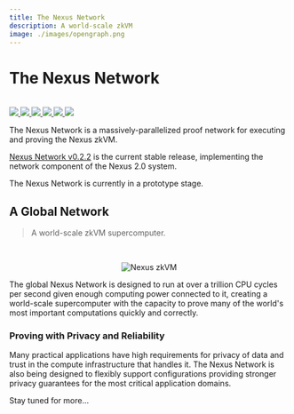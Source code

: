 ```yaml
---
title: The Nexus Network
description: A world-scale zkVM
image: ./images/opengraph.png
---
```




# The Nexus Network

<br />

<div style={{display: "flex"}}>
    <a href="https://t.me/nexus_zkvm" style={{marginRight: 3}}>
        <img src="https://img.shields.io/endpoint?color=neon&logo=telegram&label=chat&url=https%3A%2F%2Fmogyo.ro%2Fquart-apis%2Ftgmembercount%3Fchat_id%3Dnexus_zkvm"/>
    </a>
    <a href="https://github.com/nexus-xyz/nexus-zkvm/graphs/contributors" style={{marginRight: 3}}>
        <img src="https://img.shields.io/github/contributors/nexus-xyz/nexus-zkvm.svg"/>
    </a>
    <a href="https://twitter.com/NexusLabsHQ" style={{marginRight: 3}}>
        <img src="https://img.shields.io/badge/Twitter-black?logo=x&logoColor=white"/>
    </a>
    <a href="https://nexus.xyz" style={{marginRight: 3}}>
        <img src="https://img.shields.io/static/v1?label=Stage&message=Alpha&color=2BB4AB"/>
    </a>
    <a href="https://github.com/nexus-xyz/nexus-zkvm/blob/main/LICENSE-MIT" style={{marginRight: 3}}>
        <img src="https://img.shields.io/badge/license-MIT-blue"/>
    </a>
    <a href="https://github.com/nexus-xyz/nexus-zkvm/blob/main/LICENSE-APACHE" style={{marginRight: 3}}>
        <img src="https://img.shields.io/badge/license-APACHE-blue"/>
    </a>
</div>

The Nexus Network is a massively-parallelized proof network for executing and proving the Nexus zkVM.

[Nexus Network v0.2.2](https://github.com/nexus-xyz/nexus-zkvm/releases/tag/v0.2.2) is the current stable release, implementing the network component of the Nexus 2.0 system.

<Callout type="info" emoji="ℹ️">
  The Nexus Network is currently in a prototype stage.
</Callout>


## A Global Network

> A world-scale zkVM supercomputer.

<br />

<p align="center" >
    <Image alt="Nexus zkVM" src = "/images/nexus_docs-network.png" width = {800} height = {800} />
</p>

The global Nexus Network is designed to run at over a trillion CPU cycles per second given enough computing power connected to it, creating a world-scale supercomputer with the capacity to prove many of the world's most important computations quickly and correctly.

### Proving with Privacy and Reliability

Many practical applications have high requirements for privacy of data and trust in the compute infrastructure that handles it. The Nexus Network is also being designed to flexibly support configurations providing stronger privacy guarantees for the most critical application domains.

Stay tuned for more...
